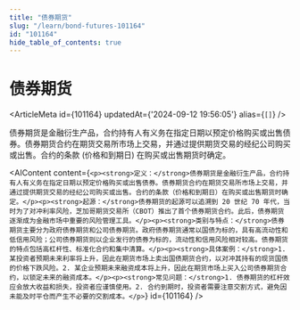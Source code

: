```yaml
---
title: "债券期货"
slug: "/learn/bond-futures-101164"
id: "101164"
hide_table_of_contents: true
---
```



# 债券期货

<ArticleMeta id={101164} updatedAt={'2024-09-12 19:56:05'} alias={`[]`} />
<div className='border-solid border-b border-t-0 my-4 border-[var(--ifm-color-gray-300)]' />

债券期货是金融衍生产品，合约持有人有义务在指定日期以预定价格购买或出售债券。债券期货合约在期货交易所市场上交易，并通过提供期货交易的经纪公司购买或出售。合约的条款 (价格和到期日) 在购买或出售期货时确定。

<AIContent content={`<p><strong>定义：</strong>债券期货是金融衍生产品，合约持有人有义务在指定日期以预定价格购买或出售债券。债券期货合约在期货交易所市场上交易，并通过提供期货交易的经纪公司购买或出售。合约的条款（价格和到期日）在购买或出售期货时确定。</p><p><strong>起源：</strong>债券期货的起源可以追溯到 20 世纪 70 年代，当时为了对冲利率风险，芝加哥期货交易所（CBOT）推出了首个债券期货合约。此后，债券期货逐渐成为金融市场中重要的风险管理工具。</p><p><strong>类别与特点：</strong>债券期货主要分为政府债券期货和公司债券期货。政府债券期货通常以国债为标的，具有高流动性和低信用风险；公司债券期货则以企业发行的债券为标的，流动性和信用风险相对较高。债券期货的特点包括高杠杆性、标准化合约和集中清算。</p><p><strong>具体案例：</strong>1. 某投资者预期未来利率将上升，因此在期货市场上卖出国债期货合约，以对冲其持有的现货国债的价格下跌风险。2. 某企业预期未来融资成本将上升，因此在期货市场上买入公司债券期货合约，以锁定未来的融资成本。</p><p><strong>常见问题：</strong>1. 债券期货的杠杆效应会放大收益和损失，投资者应谨慎使用。2. 合约到期时，投资者需要注意交割方式，避免因未能及时平仓而产生不必要的交割成本。</p>`} id={101164} />
